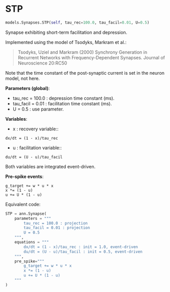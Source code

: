 # STP { #ANNarchy.models.Synapses.STP }

```python
models.Synapses.STP(self, tau_rec=100.0, tau_facil=0.01, U=0.5)
```

Synapse exhibiting short-term facilitation and depression.

Implemented using the model of Tsodyks, Markram et al.:

> Tsodyks, Uziel and Markram (2000) Synchrony Generation in Recurrent Networks with Frequency-Dependent Synapses. Journal of Neuroscience 20:RC50

Note that the time constant of the post-synaptic current is set in the neuron model, not here.

**Parameters (global)**:

* tau_rec = 100.0 : depression time constant (ms).
* tau_facil = 0.01 : facilitation time constant (ms).
* U = 0.5 : use parameter.

**Variables**:

* x : recovery variable::

```
dx/dt = (1 - x)/tau_rec 
```

* u : facilitation variable::

```
du/dt = (U - u)/tau_facil 
```

Both variables are integrated event-driven. 

**Pre-spike events**:

```
g_target += w * u * x
x *= (1 - u)
u += U * (1 - u)
```

Equivalent code:

```python
STP = ann.Synapse(
    parameters = """
        tau_rec = 100.0 : projection
        tau_facil = 0.01 : projection
        U = 0.5
    """,
    equations = """
        dx/dt = (1 - x)/tau_rec : init = 1.0, event-driven
        du/dt = (U - u)/tau_facil : init = 0.5, event-driven
    """,
    pre_spike="""
        g_target += w * u * x
        x *= (1 - u)
        u += U * (1 - u)
    """
)
```